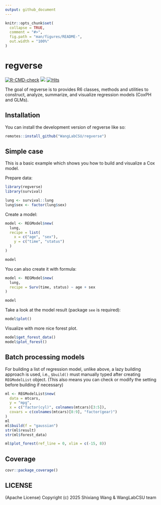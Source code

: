 ```yaml
---
output: github_document
---
```


<!-- README.md is generated from README.Rmd. Please edit that file -->

```r
knitr::opts_chunk$set(
  collapse = TRUE,
  comment = "#>",
  fig.path = "man/figures/README-",
  out.width = "100%"
)
```

# regverse

<!-- badges: start -->
[![R-CMD-check](https://github.com/ShixiangWang/regverse/workflows/R-CMD-check/badge.svg)](https://github.com/ShixiangWang/regverse/actions) 
[![](https://cranlogs.r-pkg.org/badges/grand-total/regverse?color=orange)](https://cran.r-project.org/package=regverse) 
[![Hits](https://hits.seeyoufarm.com/api/count/incr/badge.svg?url=https%3A%2F%2Fgithub.com%2FShixiangWang%2Fregverse&count_bg=%2379C83D&title_bg=%23555555&icon=&icon_color=%23E7E7E7&title=hits&edge_flat=false)](https://hits.seeyoufarm.com)

<!-- badges: end -->

The goal of regverse is to provides R6 classes, methods and utilities to construct,
analyze, summarize, and visualize regression models (CoxPH and GLMs).

## Installation

You can install the development version of regverse like so:

```r
remotes::install_github("WangLabCSU/regverse")
```

## Simple case

This is a basic example which shows you how to build and visualize a Cox model.

Prepare data:

```r
library(regverse)
library(survival)

lung <- survival::lung
lung$sex <- factor(lung$sex)
```
Create a model:

```r
model <- REGModel$new(
  lung,
  recipe = list(
    x = c("age", "sex"),
    y = c("time", "status")
  )
)

model
```

You can also create it with formula:

```r
model <- REGModel$new(
  lung,
  recipe = Surv(time, status) ~ age + sex
)

model
```

Take a look at the model result (package `see` is required):

```r
model$plot()
```

Visualize with more nice forest plot.

```r
model$get_forest_data()
model$plot_forest()
```

## Batch processing models

For building a list of regression model, unlike above, a lazy building approach
is used, i.e., `$build()` must manually typed after creating `REGModelList` object.
(This also means you can check or modify the setting before building if necessary)

```r
ml <- REGModelList$new(
  data = mtcars,
  y = "mpg",
  x = c("factor(cyl)", colnames(mtcars)[3:5]),
  covars = c(colnames(mtcars)[8:9], "factor(gear)")
)
ml
ml$build(f = "gaussian")
str(ml$result)
str(ml$forest_data)

ml$plot_forest(ref_line = 0, xlim = c(-15, 8))
```

## Coverage

```r
covr::package_coverage()
```

## LICENSE

(Apache License) Copyright (c) 2025 Shixiang Wang & WangLabCSU team

